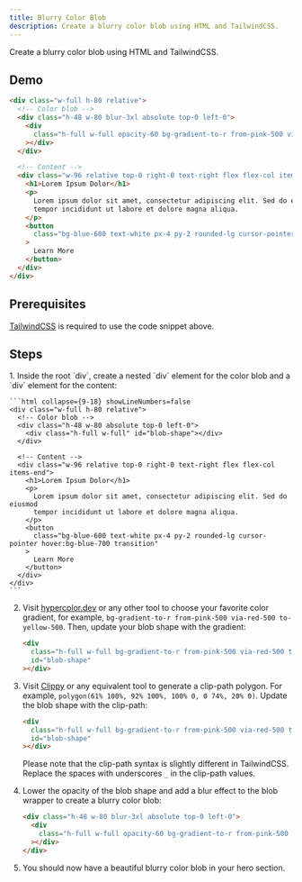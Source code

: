 ```yaml
---
title: Blurry Color Blob
description: Create a blurry color blob using HTML and TailwindCSS.
---
```


Create a blurry color blob using HTML and TailwindCSS.

## Demo


```html live title="index.html" collapse={11-20}
<div class="w-full h-80 relative">
  <!-- Color blob -->
  <div class="h-48 w-80 blur-3xl absolute top-0 left-0">
    <div
      class="h-full w-full opacity-60 bg-gradient-to-r from-pink-500 via-red-500 to-yellow-500 [clip-path:polygon(61%_100%,92%_100%,100%_0,0_74%,20%_0)]"
    ></div>
  </div>

  <!-- Content -->
  <div class="w-96 relative top-0 right-0 text-right flex flex-col items-end">
    <h1>Lorem Ipsum Dolor</h1>
    <p>
      Lorem ipsum dolor sit amet, consectetur adipiscing elit. Sed do eiusmod
      tempor incididunt ut labore et dolore magna aliqua.
    </p>
    <button
      class="bg-blue-600 text-white px-4 py-2 rounded-lg cursor-pointer hover:bg-blue-700 transition"
    >
      Learn More
    </button>
  </div>
</div>
```

## Prerequisites

[TailwindCSS](https://tailwindcss.com/) is required to use the code snippet above.

## Steps

<Steps>
1. Inside the root `div`, create a nested `div` element for the color blob and a `div` element for the content:
    
    ```html collapse={9-18} showLineNumbers=false
    <div class="w-full h-80 relative">
      <!-- Color blob -->
      <div class="h-48 w-80 absolute top-0 left-0">
        <div class="h-full w-full" id="blob-shape"></div>
      </div>
      
      <!-- Content -->
      <div class="w-96 relative top-0 right-0 text-right flex flex-col items-end">
        <h1>Lorem Ipsum Dolor</h1>
        <p>
          Lorem ipsum dolor sit amet, consectetur adipiscing elit. Sed do eiusmod
          tempor incididunt ut labore et dolore magna aliqua.
        </p>
        <button
          class="bg-blue-600 text-white px-4 py-2 rounded-lg cursor-pointer hover:bg-blue-700 transition"
        >
          Learn More
        </button>
      </div>
    </div>
    ```
  
2. Visit [hypercolor.dev](https://hypercolor.dev/) or any other tool to choose your favorite color gradient, for example, `bg-gradient-to-r from-pink-500 via-red-500 to-yellow-500`. Then, update your blob shape with the gradient:

    ```html ins="bg-gradient-to-r from-pink-500 via-red-500 to-yellow-500" showLineNumbers=false
    <div
      class="h-full w-full bg-gradient-to-r from-pink-500 via-red-500 to-yellow-500"
      id="blob-shape"
    ></div>
    ```

3.  Visit [Clippy](https://bennettfeely.com/clippy/) or any equivalent tool to generate a clip-path polygon. For example, `polygon(61% 100%, 92% 100%, 100% 0, 0 74%, 20% 0)`. Update the blob shape with the clip-path:

    ```html ins="[clip-path:polygon(61%_100%,92%_100%,100%_0,0_74%,20%_0)]" showLineNumbers=false
    <div
      class="h-full w-full bg-gradient-to-r from-pink-500 via-red-500 to-yellow-500 [clip-path:polygon(61%_100%,92%_100%,100%_0,0_74%,20%_0)]"
      id="blob-shape"
    ></div>
    ```

    Please note that the clip-path syntax is slightly different in TailwindCSS.
    Replace the spaces with underscores `_` in the clip-path values.

4.  Lower the opacity of the blob shape and add a blur effect to the blob wrapper to create a blurry color blob:

    ```html ins="blur-3xl" ins="opacity-60" showLineNumbers=false
    <div class="h-48 w-80 blur-3xl absolute top-0 left-0">
      <div
        class="h-full w-full opacity-60 bg-gradient-to-r from-pink-500 via-red-500 to-yellow-500 [clip-path:polygon(61%_100%,92%_100%,100%_0,0_74%,20%_0)]"
      ></div>
    </div>
    ```

5.  You should now have a beautiful blurry color blob in your hero section.

</Steps>
